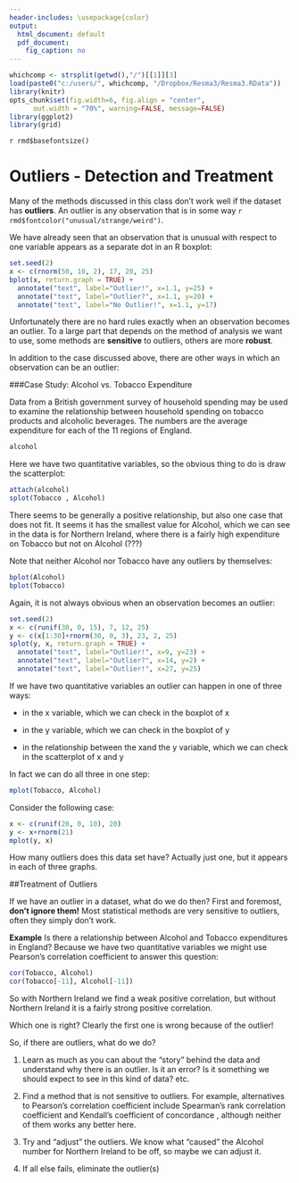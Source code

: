 ```yaml
---
header-includes: \usepackage{color}
output:
  html_document: default
  pdf_document:
    fig_caption: no
---
```

<style>
table, th, td { text-align:right; }
th, td {padding: 10px;}
</style>

```r
whichcomp <- strsplit(getwd(),"/")[[1]][3]
load(paste0("c:/users/", whichcomp, "/Dropbox/Resma3/Resma3.RData"))
library(knitr)
opts_chunk$set(fig.width=6, fig.align = "center", 
      out.width = "70%", warning=FALSE, message=FALSE)
library(ggplot2)
library(grid)
```
`r rmd$basefontsize()`

# Outliers - Detection  and Treatment

Many of the methods discussed in this class don't work well if the dataset has **outliers**. An outlier is any observation that is in some way `r rmd$fontcolor("unusual/strange/weird")`.

We have already seen that an observation that is unusual with respect to one variable appears as a separate dot in an R boxplot:

```r
set.seed(2)
x <- c(rnorm(50, 10, 2), 17, 20, 25)
bplot(x, return.graph = TRUE) + 
  annotate("text", label="Outlier!", x=1.1, y=25) + 
  annotate("text", label="Outlier?", x=1.1, y=20) + 
  annotate("text", label="No Outlier!", x=1.1, y=17)
```

Unfortunately there are no hard rules exactly when an observation becomes an outlier. To a large part that depends on the method of analysis we want to use, some methods are **sensitive** to outliers, others are more **robust**.

In addition to the case discussed above, there are other ways in which an observation can be an outlier: 

###Case Study: Alcohol vs. Tobacco Expenditure

Data from a British government survey of household spending may be used to examine the relationship between household spending on tobacco products and alcoholic beverages. The numbers are the average expenditure for each of the 11 regions of England.

```r
alcohol
```

Here we have two quantitative variables, so the obvious thing to do is draw the scatterplot:

```r
attach(alcohol) 
splot(Tobacco , Alcohol)
```

There seems to be generally a positive relationship, but also one case that does not fit. It seems it has the smallest value for Alcohol, which we can see in the data is for Northern Ireland, where there is a fairly high expenditure on Tobacco but not on Alcohol (???)

Note that neither Alcohol nor Tobacco have any outliers by themselves:

```r
bplot(Alcohol)
bplot(Tobacco)
```

Again, it is not always obvious when an observation becomes an outlier:

```r
set.seed(2)
x <- c(runif(30, 0, 15), 7, 12, 25)
y <- c(x[1:30]+rnorm(30, 0, 3), 23, 2, 25) 
splot(y, x, return.graph = TRUE) + 
  annotate("text", label="Outlier!", x=9, y=23) + 
  annotate("text", label="Outlier?", x=14, y=2) + 
  annotate("text", label="Outlier!", x=27, y=25)
```

If we have two quantitative variables an outlier can happen in one of three ways:

- in the x variable, which we can check in the boxplot of x 

- in the y variable, which we can check in the boxplot of y 

- in the relationship between the xand the y variable, which we can check in the scatterplot of x and y

In fact we can do all three in one step:
 
```r
mplot(Tobacco, Alcohol) 
```

Consider the following case:

```r
x <- c(runif(20, 0, 10), 20)
y <- x+rnorm(21)
mplot(y, x)
```

How many outliers does this data set  have? Actually just one, but it appears in each of three graphs.

##Treatment of Outliers

If we have an outlier in a dataset, what do we do then? First and foremost, **don't ignore them!** Most statistical methods are very sensitive to outliers, often they simply don't work.

**Example** Is there a relationship between Alcohol and Tobacco expenditures in England? Because we have two quantitative variables we might use Pearson's correlation coefficient to answer this question:

```r
cor(Tobacco, Alcohol)
cor(Tobacco[-11], Alcohol[-11])
```

So with Northern Ireland we find a weak positive correlation, but without Northern Ireland it is a fairly strong positive correlation.

Which one is right? Clearly the first one is wrong because of the outlier!

So, if there are outliers, what do we do?

1. Learn as much as you can about the "story" behind the data and understand why there is an outlier. Is it an error? Is it something we should expect to see in this kind of data? etc. 

2. Find a method that is not sensitive to outliers. For example, alternatives to Pearson's correlation coefficient include Spearman's rank correlation coefficient and Kendall's coefficient of concordance , although neither of them works any better here.

3. Try and "adjust" the outliers. We know what "caused" the Alcohol number for Northern Ireland to be off, so maybe we can adjust it.

4. If all else fails, eliminate the outlier(s)

